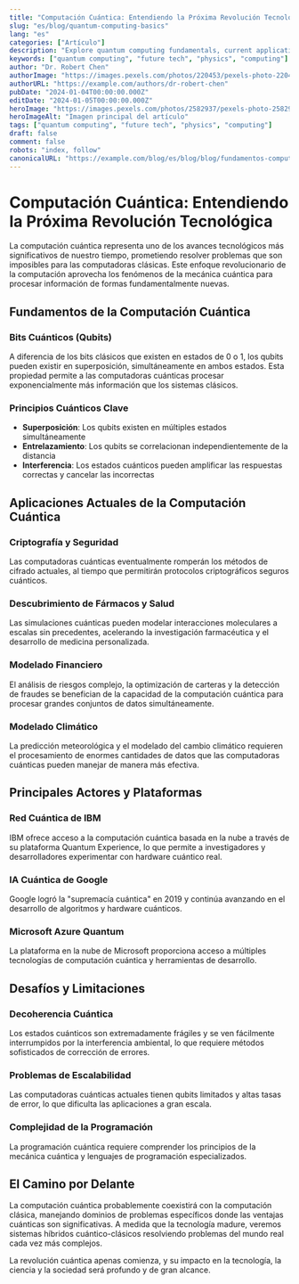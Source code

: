 ```yaml
---
title: "Computación Cuántica: Entendiendo la Próxima Revolución Tecnológica"
slug: "es/blog/quantum-computing-basics"
lang: "es"
categories: ["Artículo"]
description: "Explore quantum computing fundamentals, current applications, and how this revolutionary technology will transform computing as we know it."
keywords: ["quantum computing", "future tech", "physics", "computing"]
author: "Dr. Robert Chen"
authorImage: "https://images.pexels.com/photos/220453/pexels-photo-220453.jpeg?auto=compress&cs=tinysrgb&w=120&h=120&dpr=1"
authorURL: "https://example.com/authors/dr-robert-chen"
pubDate: "2024-01-04T00:00:00.000Z"
editDate: "2024-01-05T00:00:00.000Z"
heroImage: "https://images.pexels.com/photos/2582937/pexels-photo-2582937.jpeg?auto=compress&cs=tinysrgb&w=1260&h=750&dpr=1"
heroImageAlt: "Imagen principal del artículo"
tags: ["quantum computing", "future tech", "physics", "computing"]
draft: false
comment: false
robots: "index, follow"
canonicalURL: "https://example.com/blog/es/blog/blog/fundamentos-computacion-cuantica"
---
```


# Computación Cuántica: Entendiendo la Próxima Revolución Tecnológica

La computación cuántica representa uno de los avances tecnológicos más significativos de nuestro tiempo, prometiendo resolver problemas que son imposibles para las computadoras clásicas. Este enfoque revolucionario de la computación aprovecha los fenómenos de la mecánica cuántica para procesar información de formas fundamentalmente nuevas.

## Fundamentos de la Computación Cuántica

### Bits Cuánticos (Qubits)

A diferencia de los bits clásicos que existen en estados de 0 o 1, los qubits pueden existir en superposición, simultáneamente en ambos estados. Esta propiedad permite a las computadoras cuánticas procesar exponencialmente más información que los sistemas clásicos.

### Principios Cuánticos Clave

- **Superposición**: Los qubits existen en múltiples estados simultáneamente
- **Entrelazamiento**: Los qubits se correlacionan independientemente de la distancia
- **Interferencia**: Los estados cuánticos pueden amplificar las respuestas correctas y cancelar las incorrectas

## Aplicaciones Actuales de la Computación Cuántica

### Criptografía y Seguridad

Las computadoras cuánticas eventualmente romperán los métodos de cifrado actuales, al tiempo que permitirán protocolos criptográficos seguros cuánticos.

### Descubrimiento de Fármacos y Salud

Las simulaciones cuánticas pueden modelar interacciones moleculares a escalas sin precedentes, acelerando la investigación farmacéutica y el desarrollo de medicina personalizada.

### Modelado Financiero

El análisis de riesgos complejo, la optimización de carteras y la detección de fraudes se benefician de la capacidad de la computación cuántica para procesar grandes conjuntos de datos simultáneamente.

### Modelado Climático

La predicción meteorológica y el modelado del cambio climático requieren el procesamiento de enormes cantidades de datos que las computadoras cuánticas pueden manejar de manera más efectiva.

## Principales Actores y Plataformas

### Red Cuántica de IBM

IBM ofrece acceso a la computación cuántica basada en la nube a través de su plataforma Quantum Experience, lo que permite a investigadores y desarrolladores experimentar con hardware cuántico real.

### IA Cuántica de Google

Google logró la "supremacía cuántica" en 2019 y continúa avanzando en el desarrollo de algoritmos y hardware cuánticos.

### Microsoft Azure Quantum

La plataforma en la nube de Microsoft proporciona acceso a múltiples tecnologías de computación cuántica y herramientas de desarrollo.

## Desafíos y Limitaciones

### Decoherencia Cuántica

Los estados cuánticos son extremadamente frágiles y se ven fácilmente interrumpidos por la interferencia ambiental, lo que requiere métodos sofisticados de corrección de errores.

### Problemas de Escalabilidad

Las computadoras cuánticas actuales tienen qubits limitados y altas tasas de error, lo que dificulta las aplicaciones a gran escala.

### Complejidad de la Programación

La programación cuántica requiere comprender los principios de la mecánica cuántica y lenguajes de programación especializados.

## El Camino por Delante

La computación cuántica probablemente coexistirá con la computación clásica, manejando dominios de problemas específicos donde las ventajas cuánticas son significativas. A medida que la tecnología madure, veremos sistemas híbridos cuántico-clásicos resolviendo problemas del mundo real cada vez más complejos.

La revolución cuántica apenas comienza, y su impacto en la tecnología, la ciencia y la sociedad será profundo y de gran alcance.
